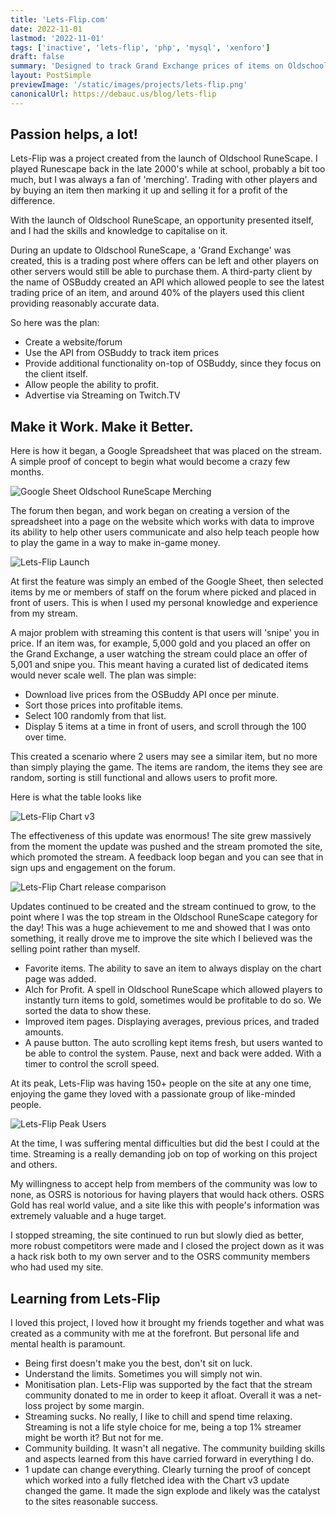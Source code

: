 ```yaml
---
title: 'Lets-Flip.com'
date: 2022-11-01
lastmod: '2022-11-01'
tags: ['inactive', 'lets-flip', 'php', 'mysql', 'xenforo']
draft: false
summary: 'Designed to track Grand Exchange prices of items on Oldschool Runescape, an MMORPG, with the goal of profiting per trade.'
layout: PostSimple
previewImage: '/static/images/projects/lets-flip.png'
canonicalUrl: https://debauc.us/blog/lets-flip
---
```


## Passion helps, a lot!

Lets-Flip was a project created from the launch of Oldschool RuneScape. I played Runescape back in the late 2000's while at school, probably a bit too much, but I was always a fan of 'merching'. Trading with other players and by buying an item then marking it up and selling it for a profit of the difference.

With the launch of Oldschool RuneScape, an opportunity presented itself, and I had the skills and knowledge to capitalise on it.

During an update to Oldschool RuneScape, a 'Grand Exchange' was created, this is a trading post where offers can be left and other players on other servers would still be able to purchase them. A third-party client by the name of OSBuddy created an API which allowed people to see the latest trading price of an item, and around 40% of the players used this client providing reasonably accurate data.

So here was the plan:

- Create a website/forum
- Use the API from OSBuddy to track item prices
- Provide additional functionality on-top of OSBuddy, since they focus on the client itself.
- Allow people the ability to profit.
- Advertise via Streaming on Twitch.TV

## Make it Work. Make it Better.

Here is how it began, a Google Spreadsheet that was placed on the stream. A simple proof of concept to begin what would become a crazy few months.

![Google Sheet Oldschool RuneScape Merching](/static/images/projects/blog/lets-flip/google_sheets_stream.png)

The forum then began, and work began on creating a version of the spreadsheet into a page on the website which works with data to improve its ability to help other users communicate and also help teach people how to play the game in a way to make in-game money.

![Lets-Flip Launch](/static/images/projects/blog/lets-flip/first_launch.png)

At first the feature was simply an embed of the Google Sheet, then selected items by me or members of staff on the forum where picked and placed in front of users. This is when I used my personal knowledge and experience from my stream.

A major problem with streaming this content is that users will 'snipe' you in price. If an item was, for example, 5,000 gold and you placed an offer on the Grand Exchange, a user watching the stream could place an offer of 5,001 and snipe you. This meant having a curated list of dedicated items would never scale well. The plan was simple:

- Download live prices from the OSBuddy API once per minute.
- Sort those prices into profitable items.
- Select 100 randomly from that list.
- Display 5 items at a time in front of users, and scroll through the 100 over time.

This created a scenario where 2 users may see a similar item, but no more than simply playing the game. The items are random, the items they see are random, sorting is still functional and allows users to profit more.

Here is what the table looks like

![Lets-Flip Chart v3](/static/images/projects/blog/lets-flip/chart_v3.png)

The effectiveness of this update was enormous! The site grew massively from the moment the update was pushed and the stream promoted the site, which promoted the stream. A feedback loop began and you can see that in sign ups and engagement on the forum.

![Lets-Flip Chart release comparison](/static/images/projects/blog/lets-flip/chart_v3_signup.png)

Updates continued to be created and the stream continued to grow, to the point where I was the top stream in the Oldschool RuneScape category for the day! This was a huge achievement to me and showed that I was onto something, it really drove me to improve the site which I believed was the selling point rather than myself.

- Favorite items. The ability to save an item to always display on the chart page was added.
- Alch for Profit. A spell in Oldschool RuneScape which allowed players to instantly turn items to gold, sometimes would be profitable to do so. We sorted the data to show these.
- Improved item pages. Displaying averages, previous prices, and traded amounts.
- A pause button. The auto scrolling kept items fresh, but users wanted to be able to control the system. Pause, next and back were added. With a timer to control the scroll speed.

At its peak, Lets-Flip was having 150+ people on the site at any one time, enjoying the game they loved with a passionate group of like-minded people.

![Lets-Flip Peak Users](/static/images/projects/blog/lets-flip/peak_users.png)

At the time, I was suffering mental difficulties but did the best I could at the time. Streaming is a really demanding job on top of working on this project and others.

My willingness to accept help from members of the community was low to none, as OSRS is notorious for having players that would hack others. OSRS Gold has real world value, and a site like this with people's information was extremely valuable and a huge target.

I stopped streaming, the site continued to run but slowly died as better, more robust competitors were made and I closed the project down as it was a hack risk both to my own server and to the OSRS community members who had used my site.

## Learning from Lets-Flip

I loved this project, I loved how it brought my friends together and what was created as a community with me at the forefront. But personal life and mental health is paramount.

- Being first doesn't make you the best, don't sit on luck.
- Understand the limits. Sometimes you will simply not win.
- Monitisation plan. Lets-Flip was supported by the fact that the stream community donated to me in order to keep it afloat. Overall it was a net-loss project by some margin.
- Streaming sucks. No really, I like to chill and spend time relaxing. Streaming is not a life style choice for me, being a top 1% streamer might be worth it? But not for me.
- Community building. It wasn't all negative. The community building skills and aspects learned from this have carried forward in everything I do.
- 1 update can change everything. Clearly turning the proof of concept which worked into a fully fletched idea with the Chart v3 update changed the game. It made the sign explode and likely was the catalyst to the sites reasonable success.
